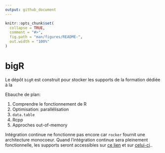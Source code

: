 ```yaml
---
output: github_document
---
```


<!-- README.md is generated from README.Rmd. Please edit that file -->

```r
knitr::opts_chunk$set(
  collapse = TRUE,
  comment = "#>",
  fig.path = "man/figures/README-",
  out.width = "100%"
)
```
# bigR

<!-- badges: start -->
<!-- badges: end -->

Le dépôt `bigR` est construit pour stocker les supports de la formation dédiée à la 

Ebauche de plan:

1. Comprendre le fonctionnement de R
2. Optimisation: parallélisation
3. `data.table`
4. Rcpp
5. Approches out-of-memory

Intégration continue ne fonctionne pas encore car `rocker` fournit une architecture monocoeur. Quand l'intégration continue sera pleinement fonctionnelle, les supports seront accessibles sur [ce lien](https://gitlab.com/linogaliana/bigr/-/jobs/artifacts/master/download?job=article) et sur [celui-ci](https://gitlab.com/linogaliana/bigr/-/jobs/artifacts/master/download?job=article2)..